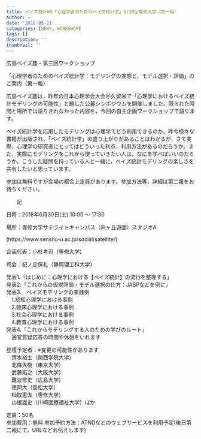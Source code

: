 ```yaml
---
title: ベイズ統計WS「心理学者のためのベイズ統計学」6/30＠専修大学（第一報）
author: ~
date: '2018-05-21'
categories: [NEWS, WORKSHOP]
tags: []
description: ''
thumbnail: ''
---
```


広島ベイズ塾・第三回ワークショップ

「心理学者のためのベイズ統計学：モデリングの実際と，モデル選択・評価」のご案内（第一報）

広島ベイズ塾は，昨年の日本心理学会大会＠久留米で「心理学におけるベイズ統計モデリングの可能性」と題した公募シンポジウムを開催しました。限られた時間と場所では語りきれなかった内容を，今回の自主企画ワークショップで語ります。

ベイズ統計学を応用したモデリングは心理学でどう利用できるのか。昨今様々な書籍が出版され，「ベイズ統計学」の盛り上がりがあることはわかるが，さて実際，心理学の研究者にとってはどういった利点，利用方法があるのだろうか。また，実際にモデリングをこれから使っていきたい人は，なにを学べばいいのだろうか。こうした疑問を持っている人と一緒に，ベイズ統計モデリングの楽しさを共有したいと思っています。

参加は無料ですが会場の都合上定員があります。参加方法等，詳細は第二報をお待ちください。

　　記

日時：2018年6月30日(土) 10:00 〜 17:30

場所：専修大学サテライトキャンパス（向ヶ丘遊園）スタジオA

(https://www.senshu-u.ac.jp/social/satellite/)

企画代表：小杉考司（専修大学）  

司会：紀ノ定保礼（静岡理工科大学）  　

発表1.「はじめに：心理学における【ベイズ統計】の流行を整理する」  
発表2.「これからの仮説評価・モデル選択の仕方：JASPなどを例に」  
発表3.　ベイズモデリングの実践例  
　1.認知心理学における事例  
　2.臨床心理学における事例  
　3.社会心理学における事例  
　4.教育心理学における事例  
発表4.「これからモデリングする人のための学びのルート」  
　適宜質疑応答の時間や休憩をいれます  
  
登壇予定者：※変更の可能性があります  
　清水裕士（関西学院大学）  
　北條大樹（東京大学）  
　武藤拓之（大阪大学）  
　難波修史（広島大学）  
　徳岡大（高松大学）  
　杣取恵太（専修大学）  
　山根嵩史（川崎医療福祉大学）ほか  

定員：50名  
参加費用：無料 
参加予約方法：ATNDなどのウェブサービスを利用予定(後日第二報にて，URLなどお伝えします)  


